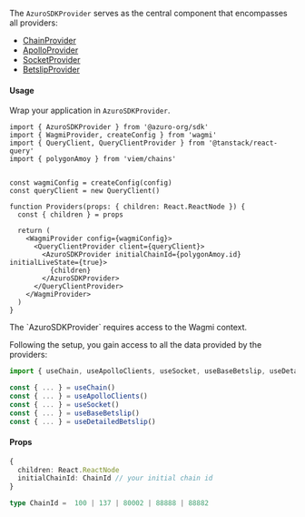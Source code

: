 
The `AzuroSDKProvider` serves as the central component that encompasses all providers:
- [ChainProvider](/hub/apps/sdk/providers/chain)
- [ApolloProvider](/hub/apps/sdk/providers/apollo)
- [SocketProvider](/hub/apps/sdk/providers/socket)
- [BetslipProvider](/hub/apps/sdk/providers/betslip)

#### Usage

Wrap your application in `AzuroSDKProvider`.

```tsx {1, 16, 18}
import { AzuroSDKProvider } from '@azuro-org/sdk'
import { WagmiProvider, createConfig } from 'wagmi'
import { QueryClient, QueryClientProvider } from '@tanstack/react-query'
import { polygonAmoy } from 'viem/chains'


const wagmiConfig = createConfig(config)
const queryClient = new QueryClient() 

function Providers(props: { children: React.ReactNode }) {
  const { children } = props

  return (
    <WagmiProvider config={wagmiConfig}>
      <QueryClientProvider client={queryClient}> 
        <AzuroSDKProvider initialChainId={polygonAmoy.id} initialLiveState={true}>
          {children}
        </AzuroSDKProvider>
      </QueryClientProvider>
    </WagmiProvider>
  )
}
```

<Callout type="warning">
  The `AzuroSDKProvider` requires access to the Wagmi context.
</Callout>

Following the setup, you gain access to all the data provided by the providers:
```ts
import { useChain, useApolloClients, useSocket, useBaseBetslip, useDetailedBetslip } from '@azuro-org/sdk'

const { ... } = useChain()
const { ... } = useApolloClients()
const { ... } = useSocket()
const { ... } = useBaseBetslip()
const { ... } = useDetailedBetslip()
```

#### Props

```ts
{
  children: React.ReactNode
  initialChainId: ChainId // your initial chain id
}
```

```ts
type ChainId =  100 | 137 | 80002 | 88888 | 88882
```
